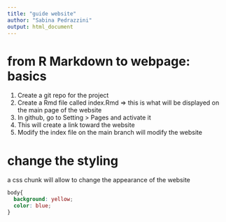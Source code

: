 ```yaml
---
title: "guide website"
author: "Sabina Pedrazzini"
output: html_document
---
```


# from R Markdown to webpage: basics

1.  Create a git repo for the project
2.  Create a Rmd file called index.Rmd =\> this is what will be displayed on the main page of the website
3.  In github, go to Setting \> Pages and activate it
4.  This will create a link toward the website
5.  Modify the index file on the main branch will modify the website

# change the styling

a css chunk will allow to change the appearance of the website

```css
body{
  background: yellow;
  color: blue;
}
```
